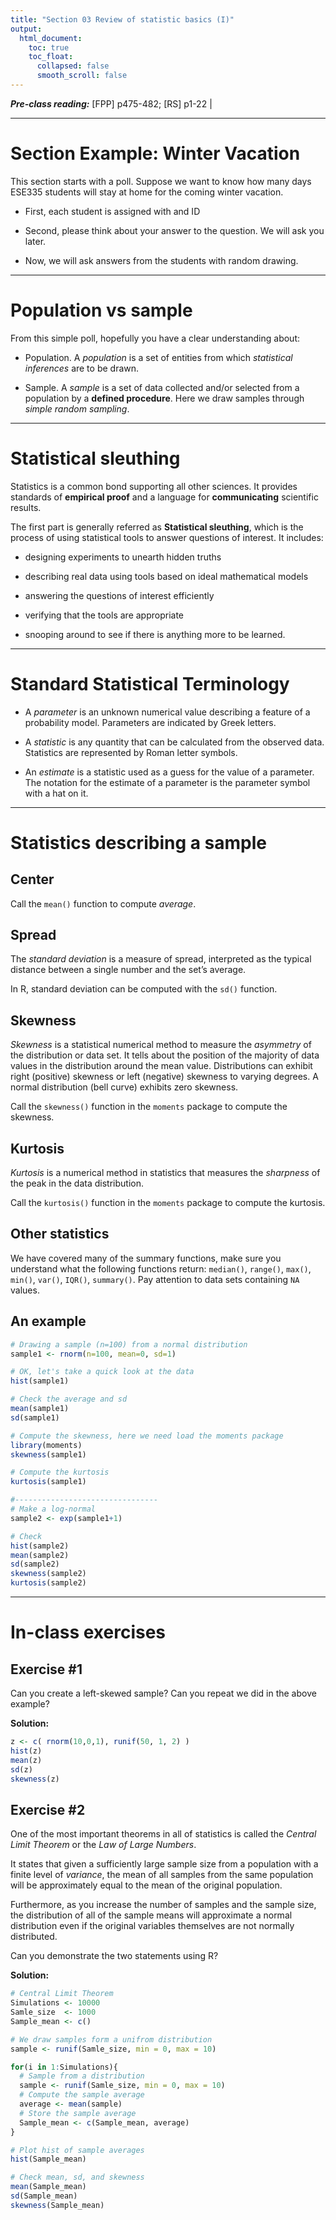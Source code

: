 ---
title: "Section 03 Review of statistic basics (I)"
output:
  html_document:
    toc: true
    toc_float:
      collapsed: false
      smooth_scroll: false
---

***Pre-class reading:*** [FPP] p475-482; [RS] p1-22 |

***

# Section Example: Winter Vacation 

This section starts with a poll. Suppose we want to know how many days ESE335 students will stay at home for the coming winter vacation.

+ First, each student is assigned with and ID

+ Second, please think about your answer to the question. We will ask you later.

+ Now, we will ask answers from the students with random drawing.

***

# Population vs sample

From this simple poll, hopefully you have a clear understanding about:

+ Population. A *population* is a set of entities from which *statistical inferences* are to be drawn.

+ Sample. A *sample* is a set of data collected and/or selected from a population by a **defined procedure**. Here we draw samples through *simple random sampling*. 

***

# Statistical sleuthing 

Statistics is a common bond supporting all other sciences. It provides standards of **empirical proof** and a language for **communicating** scientific results. 

The first part is generally referred as **Statistical sleuthing**, which is the process of using statistical tools to answer questions of interest. It includes:

+ designing experiments to unearth hidden truths

+ describing real data using tools based on ideal mathematical models

+ answering the questions of interest efficiently

+ verifying that the tools are appropriate

+ snooping around to see if there is anything more to be learned.

***

# Standard Statistical Terminology

+ A *parameter* is an unknown numerical value describing a feature of a probability model. Parameters are indicated by Greek letters. 

+ A *statistic* is any quantity that can be calculated from the observed data. Statistics are represented by Roman letter symbols. 

+ An *estimate* is a statistic used as a guess for the value of a parameter. The notation for the estimate of a parameter is the parameter symbol with a hat on it.

***

# Statistics describing a sample

## Center

Call the `mean()` function to compute *average*.

## Spread

The *standard deviation* is a measure of spread, interpreted as the typical distance between a single number and the set’s average.

In R, standard deviation can be computed with the `sd()` function.

## Skewness

*Skewness* is a statistical numerical method to measure the *asymmetry* of the distribution or data set. It tells about the position of the majority of data values in the distribution around the mean value. Distributions can exhibit right (positive) skewness or left (negative) skewness to varying degrees. A normal distribution (bell curve) exhibits zero skewness.

Call the `skewness()` function in the `moments` package to compute the skewness.

## Kurtosis 

*Kurtosis* is a numerical method in statistics that measures the *sharpness* of the peak in the data distribution.

Call the `kurtosis()` function in the `moments` package to compute the kurtosis.

## Other statistics

We have covered many of the summary functions, make sure you understand what the following functions return: `median()`, `range()`, `max()`, `min()`, `var()`, `IQR()`, `summary()`. Pay attention to data sets containing `NA` values.

## An example

```{r}

# Drawing a sample (n=100) from a normal distribution
sample1 <- rnorm(n=100, mean=0, sd=1)

# OK, let's take a quick look at the data 
hist(sample1)

# Check the average and sd
mean(sample1)
sd(sample1)

# Compute the skewness, here we need load the moments package
library(moments)
skewness(sample1)

# Compute the kurtosis
kurtosis(sample1)

#--------------------------------
# Make a log-normal
sample2 <- exp(sample1+1)

# Check
hist(sample2)
mean(sample2)
sd(sample2)
skewness(sample2)
kurtosis(sample2)

```

***

# In-class exercises

## Exercise #1

Can you create a left-skewed sample? Can you repeat we did in the above example?

**Solution:**
```{r}
z <- c( rnorm(10,0,1), runif(50, 1, 2) )
hist(z)
mean(z)
sd(z)
skewness(z)
```

## Exercise #2

One of the most important theorems in all of statistics is called the *Central Limit Theorem* or the *Law of Large Numbers*.  

It states that given a sufficiently large sample size from a population with a finite level of *variance*, the mean of all samples from the same population will be approximately equal to the mean of the original population. 

Furthermore, as you increase the number of samples and the sample size, the distribution of all of the sample means will approximate a normal distribution even if the original variables themselves are not normally distributed.

Can you demonstrate the two statements using R?

**Solution:**
```{r}

# Central Limit Theorem 
Simulations <- 10000
Samle_size  <- 1000
Sample_mean <- c()

# We draw samples form a unifrom distribution
sample <- runif(Samle_size, min = 0, max = 10)

for(i in 1:Simulations){
  # Sample from a distribution
  sample <- runif(Samle_size, min = 0, max = 10)
  # Compute the sample average
  average <- mean(sample)
  # Store the sample average
  Sample_mean <- c(Sample_mean, average)
}

# Plot hist of sample averages
hist(Sample_mean)

# Check mean, sd, and skewness
mean(Sample_mean)
sd(Sample_mean)
skewness(Sample_mean)
```

